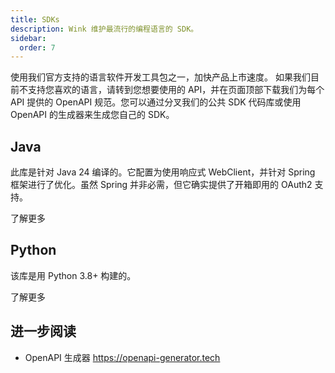 ```yaml
---
title: SDKs
description: Wink 维护最流行的编程语言的 SDK。
sidebar:
  order: 7
---
```


使用我们官方支持的语言软件开发工具包之一，加快产品上市速度。
如果我们目前不支持您喜欢的语言，请转到您想要使用的 API，并在页面顶部下载我们为每个 API 提供的 OpenAPI 规范。您可以通过分叉我们的公共 SDK 代码库或使用 OpenAPI 的生成器来生成您自己的 SDK。

## Java

此库是针对 Java 24 编译的。它配置为使用响应式 WebClient，并针对 Spring 框架进行了优化。虽然 Spring 并非必需，但它确实提供了开箱即用的 OAuth2 支持。

<LinkButton href="https://github.com/wink-travel/wink-sdk-java" variant="secondary" icon="external">
  了解更多
</LinkButton>


## Python

该库是用 Python 3.8+ 构建的。

<LinkButton href="https://github.com/wink-travel/wink-sdk-python" variant="secondary" icon="external">
  了解更多
</LinkButton>


## 进一步阅读

* OpenAPI 生成器 https://openapi-generator.tech

